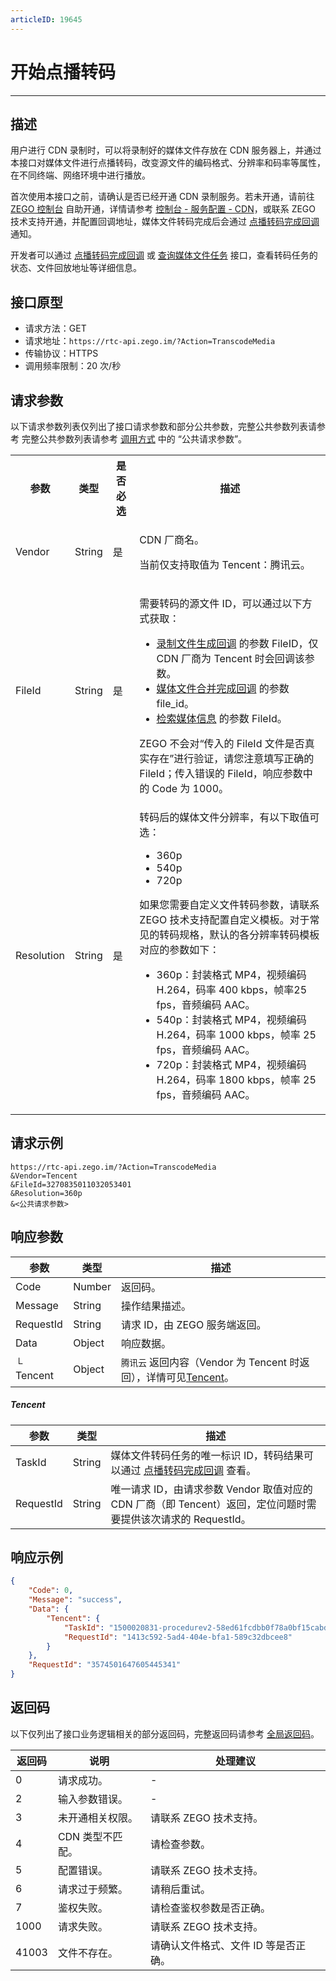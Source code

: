 ```yaml
---
articleID: 19645
---
```



# 开始点播转码

- - -

## 描述


用户进行 CDN 录制时，可以将录制好的媒体文件存放在 CDN 服务器上，并通过本接口对媒体文件进行点播转码，改变源文件的编码格式、分辨率和码率等属性，在不同终端、网络环境中进行播放。

<Warning title="注意">


首次使用本接口之前，请确认是否已经开通 CDN 录制服务。若未开通，请前往 [ZEGO 控制台](https://console.zego.im) 自助开通，详情请参考 [控制台 - 服务配置 - CDN](https://doc-zh.zego.im/article/14223)，或联系 ZEGO 技术支持开通，并配置回调地址，媒体文件转码完成后会通过 [点播转码完成回调](!Callback_onDemand_transcoding) 通知。

</Warning>



开发者可以通过 [点播转码完成回调](!Callback_onDemand_transcoding) 或 [查询媒体文件任务](!DescribeMediaTask) 接口，查看转码任务的状态、文件回放地址等详细信息。


## 接口原型

- 请求方法：GET
- 请求地址：`https://rtc-api.zego.im/?Action=TranscodeMedia`
- 传输协议：HTTPS
- 调用频率限制：20 次/秒

## 请求参数

以下请求参数列表仅列出了接口请求参数和部分公共参数，完整公共参数列表请参考 完整公共参数列表请参考 [调用方式](./../making-api-requests.mdx#公共请求参数) 中的 “公共请求参数”。


<table>
  
<tbody><tr>
<th>参数</th>
<th>类型</th>
<th>是否必选</th>
<th>描述</th>
</tr>
<tr>
<td>Vendor</td>
<td>String</td>
<td>是</td>
<td><p>CDN 厂商名。</p><p>当前仅支持取值为 Tencent：腾讯云。</p></td>
</tr>
<tr>
<td>FileId</td>
<td>String</td>
<td>是</td>
<td>
<p>需要转码的源文件 ID，可以通过以下方式获取：</p><ul><li><a href="!Callback/Record_File_Create_Callback" target="blank">录制文件生成回调</a> 的参数 FileID，仅 CDN 厂商为 Tencent 时会回调该参数。</li><li><a href="!Callback/compose" target="blank">媒体文件合并完成回调</a> 的参数 file_id。</li><li><a href="!Media_File/SearchMedia" target="blank">检索媒体信息</a> 的参数 FileId。</li></ul>

<Warning title="注意">
ZEGO 不会对“传入的 FileId 文件是否真实存在”进行验证，请您注意填写正确的 FileId；传入错误的 FileId，响应参数中的 Code 为 1000。
</Warning>

</td>
</tr>
<tr>
<td>Resolution</td>
<td>String</td>
<td>是</td>
<td>
<p>转码后的媒体文件分辨率，有以下取值可选：</p><ul><li>360p</li><li>540p</li><li>720p</li></ul>

<Warning title="注意">
如果您需要自定义文件转码参数，请联系 ZEGO 技术支持配置自定义模板。对于常见的转码规格，默认的各分辨率转码模板对应的参数如下：

- 360p：封装格式 MP4，视频编码 H.264，码率 400 kbps，帧率25 fps，音频编码 AAC。
- 540p：封装格式 MP4，视频编码 H.264，码率 1000 kbps，帧率 25 fps，音频编码 AAC。
- 720p：封装格式 MP4，视频编码 H.264，码率 1800 kbps，帧率 25 fps，音频编码 AAC。

</Warning>

</td>
</tr>
</tbody></table>


## 请求示例

```
https://rtc-api.zego.im/?Action=TranscodeMedia
&Vendor=Tencent
&FileId=3270835011032053401
&Resolution=360p
&<公共请求参数>
```

## 响应参数

| 参数 | 类型 | 描述 |
|---|---|---|
| Code | Number | 返回码。 |
| Message | String | 操作结果描述。 |
| RequestId | String | 请求 ID，由 ZEGO 服务端返回。 |
| Data | Object | 响应数据。 |
| └ Tencent | Object | <code>腾讯云</code> 返回内容（Vendor 为 Tencent 时返回），详情可见[Tencent](#Tencent)。 |

##### Tencent
| 参数 | 类型 | 描述 |
|---|---|---|
| TaskId | String | 媒体文件转码任务的唯一标识 ID，转码结果可以通过 <a href="!Callback_onDemand_transcoding" target="blank">点播转码完成回调</a> 查看。 |
| RequestId | String | 唯一请求 ID，由请求参数 Vendor 取值对应的 CDN 厂商（即 Tencent）返回，定位问题时需要提供该次请求的 RequestId。 |



## 响应示例

```json
{
    "Code": 0,
    "Message": "success",
    "Data": {
        "Tencent": {
            "TaskId": "1500020831-procedurev2-58ed61fcdbb0f78a0bf15cabd8ae4713tt0",
            "RequestId": "1413c592-5ad4-404e-bfa1-589c32dbcee8"
        }
    },
    "RequestId": "3574501647605445341"
}
```

## 返回码

以下仅列出了接口业务逻辑相关的部分返回码，完整返回码请参考 [全局返回码](!global_return_code)。

|返回码|说明|处理建议|
|-----|------|-----|
| 0 | 请求成功。 |-|
| 2 | 输入参数错误。 |-|
| 3 | 未开通相关权限。 | 请联系 ZEGO 技术支持。|
| 4 | CDN 类型不匹配。 | 请检查参数。|
| 5 | 配置错误。 | 请联系 ZEGO 技术支持。|
| 6 | 请求过于频繁。 | 请稍后重试。|
| 7 | 鉴权失败。 | 请检查鉴权参数是否正确。|
| 1000  | 请求失败。 | 请联系 ZEGO 技术支持。|
| 41003  | 文件不存在。 | 请确认文件格式、文件 ID 等是否正确。|
